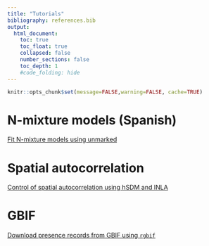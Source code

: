 ```yaml
---
title: "Tutorials"
bibliography: references.bib
output:
  html_document:
    toc: true
    toc_float: true
    collapsed: false
    number_sections: false
    toc_depth: 1
    #code_folding: hide
---
```


```r
knitr::opts_chunk$set(message=FALSE,warning=FALSE, cache=TRUE)
```



# N-mixture models (Spanish)

[Fit N-mixture models using unmarked](https://jabiologo.github.io/web/tutorials/nmixture.html)

# Spatial autocorrelation

[Control of spatial autocorrelation using hSDM and INLA](https://jabiologo.github.io/web/tutorials/example_INLA.html)

# GBIF

[Download presence records from GBIF using `rgbif`](https://jabiologo.github.io/web/tutorials/gbif_tutorial.html)


